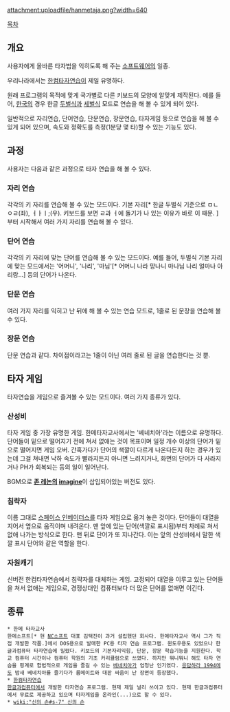 attachment:uploadfile/hanmetaja.png?width=640

[[목차]]

== 개요 ==

사용자에게 올바른 타자법을 익히도록 해 주는 [[소프트웨어]]의 일종.

우리나라에서는 [[한컴타자연습]]이 제일 유명하다.

원래 프로그램의 목적에 맞게 국가별로 다른 키보드의 모양에 알맞게 제작된다. 예를 들어, [[한국]]의 경우 한글 [[두벌식]]과 [[세벌식]] 모드로 연습을 해 볼 수 있게 되어 있다.

일반적으로 자리연습, 단어연습, 단문연습, 장문연습, 타자게임 등으로 연습을 해 볼 수 있게 되어 있으며, 속도와 정확도를 측정(1분당 몇 타)할 수 있는 기능도 있다.

== 과정 ==
사용자는 다음과 같은 과정으로 타자 연습을 해 볼 수 있다.

=== 자리 연습 ===
각각의 키 자리를 연습해 볼 수 있는 모드이다. 기본 자리[* 한글 두벌식 기준으로 ㅁㄴㅇㄹ(좌), ㅓㅏㅣ;(우). 키보드를 보면 ㄹ과 ㅓ에 돌기가 나 있는 이유가 바로 이 때문. ]부터 시작해서 여러 가지 자리를 연습해 볼 수 있다.

=== 단어 연습 ===
각각의 키 자리에 맞는 단어를 연습해 볼 수 있는 모드이다. 예를 들어, 두벌식 기본 자리에 맞는 모드에서는 '어머니', '나리', '마님'[* 어머니 나라 망나니 마나님 나리 얼마나 아리랑...] 등의 단어가 나온다.

=== 단문 연습 ===
여러 가지 자리를 익히고 난 뒤에 해 볼 수 있는 연습 모드로, 1줄로 된 문장을 연습해 볼 수 있다.

=== 장문 연습 ===
단문 연습과 같다. 차이점이라고는 1줄이 아닌 여러 줄로 된 글을 연습한다는 것 뿐.

== 타자 게임 ==
타자연습을 게임으로 즐겨볼 수 있는 모드이다. 여러 가지 종류가 있다.

=== 산성비 ===
타자 게임 중 가장 유명한 게임. 한메타자교사에서는 '베네치아'라는 이름으로 유명하다. 단어들이 밑으로 떨어지기 전에 쳐서 없애는 것이 목표이며 일정 개수 이상의 단어가 밑으로 떨어지면 게임 오버. 간혹가다가 단어의 색깔이 다르게 나온다든지 하는 경우가 있는데 그걸 쳐내면 낙하 속도가 빨라지든지 아니면 느려지거나, 화면의 단어가 다 사라지거나 PH가 회복되는 등의 일이 일어난다.

BGM으로 '''[[존 레논]]의 [[imagine]]'''이 삽입되어있는 버전도 있다.
=== 침략자 ===
이름 그대로 [[스페이스 인베이더스]]를 타자 게임으로 옮겨 놓은 것이다. 단어들이 대열을 지어서 옆으로 움직이며 내려온다. 맨 앞에 있는 단어(색깔로 표시됨)부터 차례로 쳐서 없애 나가는 방식으로 한다. 맨 뒤로 단어가 또 지나간다. 이는 앞의 산성비에서 말한 색깔 표시 단어와 같은 역할을 한다.

=== 자원캐기 ===
신버전 한컴타자연습에서 침략자를 대체하는 게임. 고정되어 대열을 이루고 있는 단어들을 쳐서 없애는 게임으로, 경쟁상대인 컴퓨터보다 더 많은 단어를 없애면 이긴다.

== 종류 ==
 * 한메 타자교사
 한메소프트[* 현 [[NC소프트]] 대표 김택진이 과거 설립했던 회사다. 한메타자교사 역시 그가 직접 개발한 작품.]에서 DOS용으로 발매한 PC용 타자 연습 프로그램. 윈도우용도 있었으나 한글과컴퓨터 타자연습에 밀렸다. 키보드의 기본자리익힘, 단문, 장문 학습기능을 지원한다. 학교 컴퓨터 시간이나 컴퓨터 학원의 기초 커리큘럼으로 쓰였다. 하지만 뭐니뭐니 해도 타자 연습을 핑계로 합법적으로 게임을 즐길 수 있는 [[베네치아]]가 엄청난 인기였다. [[응답하라 1994]]에도 밤새 베네치아를 즐기다가 룸메이트와 대판 싸움이 난 장면이 등장했다.
 * [[한컴타자연습]]
 [[한글과컴퓨터]]에서 개발한 타자연습 프로그램. 현재 제일 널리 쓰이고 있다. 현재 한글과컴퓨터에서 무료로 제공하고 있으며 타자게임을 온라인(...)으로 할 수 있다.
 * [[wiki:"신의 손#s-7" 신의 손]]
